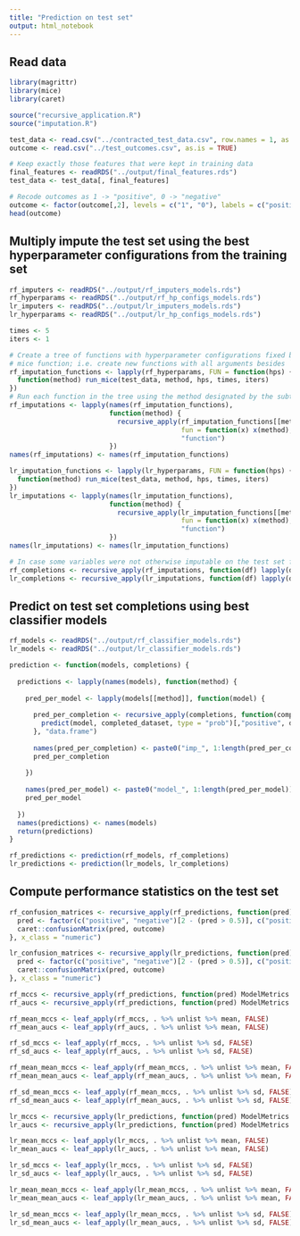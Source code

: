 ```yaml
---
title: "Prediction on test set"
output: html_notebook
---
```


## Read data
```r
library(magrittr)
library(mice)
library(caret)

source("recursive_application.R")
source("imputation.R")

test_data <- read.csv("../contracted_test_data.csv", row.names = 1, as.is = TRUE)
outcome <- read.csv("../test_outcomes.csv", as.is = TRUE)

# Keep exactly those features that were kept in training data
final_features <- readRDS("../output/final_features.rds")
test_data <- test_data[, final_features]

# Recode outcomes as 1 -> "positive", 0 -> "negative"
outcome <- factor(outcome[,2], levels = c("1", "0"), labels = c("positive", "negative"))
head(outcome)
```

## Multiply impute the test set using the best hyperparameter configurations from the training set
```r
rf_imputers <- readRDS("../output/rf_imputers_models.rds")
rf_hyperparams <- readRDS("../output/rf_hp_configs_models.rds")
lr_imputers <- readRDS("../output/lr_imputers_models.rds")
lr_hyperparams <- readRDS("../output/lr_hp_configs_models.rds")

times <- 5
iters <- 1

# Create a tree of functions with hyperparameter configurations fixed by currying the
# mice function; i.e. create new functions with all arguments besides `method` fixed
rf_imputation_functions <- lapply(rf_hyperparams, FUN = function(hps) {
  function(method) run_mice(test_data, method, hps, times, iters)
})
# Run each function in the tree using the method designated by the subtree
rf_imputations <- lapply(names(rf_imputation_functions), 
                         function(method) {
                           recursive_apply(rf_imputation_functions[[method]], 
                                           fun = function(x) x(method), 
                                           "function")
                         })
names(rf_imputations) <- names(rf_imputation_functions)

lr_imputation_functions <- lapply(lr_hyperparams, FUN = function(hps) {
  function(method) run_mice(test_data, method, hps, times, iters)
})
lr_imputations <- lapply(names(lr_imputation_functions), 
                         function(method) {
                           recursive_apply(lr_imputation_functions[[method]], 
                                           fun = function(x) x(method), 
                                           "function")
                         })
names(lr_imputations) <- names(lr_imputation_functions)

# In case some variables were not otherwise imputable on the test set for whatever reason, run median imputation on them.
rf_completions <- recursive_apply(rf_imputations, function(df) lapply(df, median_imp) %>% data.frame, "data.frame")
lr_completions <- recursive_apply(lr_imputations, function(df) lapply(df, median_imp) %>% data.frame, "data.frame")
```

## Predict on test set completions using best classifier models
```r
rf_models <- readRDS("../output/rf_classifier_models.rds")
lr_models <- readRDS("../output/lr_classifier_models.rds")

prediction <- function(models, completions) {
  
  predictions <- lapply(names(models), function(method) {
    
    pred_per_model <- lapply(models[[method]], function(model) {
      
      pred_per_completion <- recursive_apply(completions, function(completed_dataset) {
        predict(model, completed_dataset, type = "prob")[,"positive", drop = TRUE]
      }, "data.frame")
      
      names(pred_per_completion) <- paste0("imp_", 1:length(pred_per_completion))
      pred_per_completion
      
    })
    
    names(pred_per_model) <- paste0("model_", 1:length(pred_per_model))
    pred_per_model
    
  })
  names(predictions) <- names(models)
  return(predictions)
}

rf_predictions <- prediction(rf_models, rf_completions)
lr_predictions <- prediction(lr_models, lr_completions)
```

## Compute performance statistics on the test set
```r
rf_confusion_matrices <- recursive_apply(rf_predictions, function(pred) {
  pred <- factor(c("positive", "negative")[2 - (pred > 0.5)], c("positive", "negative"))
  caret::confusionMatrix(pred, outcome)
}, x_class = "numeric")

lr_confusion_matrices <- recursive_apply(lr_predictions, function(pred) {
  pred <- factor(c("positive", "negative")[2 - (pred > 0.5)], c("positive", "negative"))
  caret::confusionMatrix(pred, outcome)
}, x_class = "numeric")

rf_mccs <- recursive_apply(rf_predictions, function(pred) ModelMetrics::mcc(as.integer(outcome == "positive"), pred, 0.5), x_class = "numeric")
rf_aucs <- recursive_apply(rf_predictions, function(pred) ModelMetrics::auc(as.integer(outcome == "positive"), pred), x_class = "numeric")

rf_mean_mccs <- leaf_apply(rf_mccs, . %>% unlist %>% mean, FALSE)
rf_mean_aucs <- leaf_apply(rf_aucs, . %>% unlist %>% mean, FALSE)

rf_sd_mccs <- leaf_apply(rf_mccs, . %>% unlist %>% sd, FALSE)
rf_sd_aucs <- leaf_apply(rf_aucs, . %>% unlist %>% sd, FALSE)

rf_mean_mean_mccs <- leaf_apply(rf_mean_mccs, . %>% unlist %>% mean, FALSE)
rf_mean_mean_aucs <- leaf_apply(rf_mean_aucs, . %>% unlist %>% mean, FALSE)

rf_sd_mean_mccs <- leaf_apply(rf_mean_mccs, . %>% unlist %>% sd, FALSE)
rf_sd_mean_aucs <- leaf_apply(rf_mean_aucs, . %>% unlist %>% sd, FALSE)

lr_mccs <- recursive_apply(lr_predictions, function(pred) ModelMetrics::mcc(as.integer(outcome == "positive"), pred, 0.5), x_class = "numeric")
lr_aucs <- recursive_apply(lr_predictions, function(pred) ModelMetrics::auc(as.integer(outcome == "positive"), pred), x_class = "numeric")

lr_mean_mccs <- leaf_apply(lr_mccs, . %>% unlist %>% mean, FALSE)
lr_mean_aucs <- leaf_apply(lr_aucs, . %>% unlist %>% mean, FALSE)

lr_sd_mccs <- leaf_apply(lr_mccs, . %>% unlist %>% sd, FALSE)
lr_sd_aucs <- leaf_apply(lr_aucs, . %>% unlist %>% sd, FALSE)

lr_mean_mean_mccs <- leaf_apply(lr_mean_mccs, . %>% unlist %>% mean, FALSE)
lr_mean_mean_aucs <- leaf_apply(lr_mean_aucs, . %>% unlist %>% mean, FALSE)

lr_sd_mean_mccs <- leaf_apply(lr_mean_mccs, . %>% unlist %>% sd, FALSE)
lr_sd_mean_aucs <- leaf_apply(lr_mean_aucs, . %>% unlist %>% sd, FALSE)
```